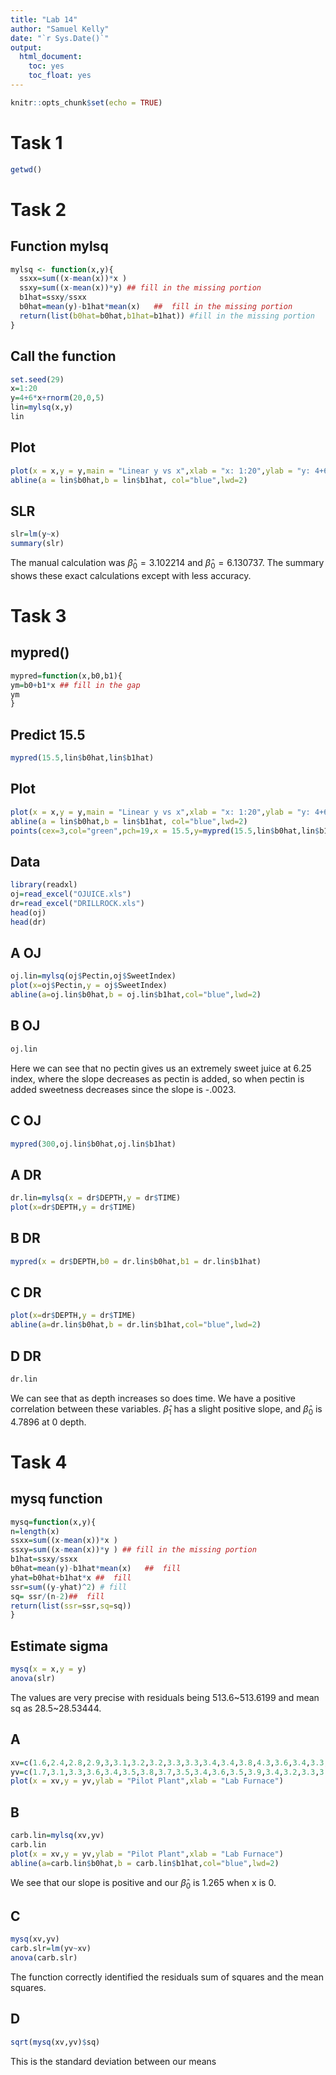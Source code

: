 ```yaml
---
title: "Lab 14"
author: "Samuel Kelly"
date: "`r Sys.Date()`"
output: 
  html_document:
    toc: yes
    toc_float: yes
---
```


```r
knitr::opts_chunk$set(echo = TRUE)
```

# Task 1

```r
getwd()
```


# Task 2

## Function mylsq

```r
mylsq <- function(x,y){
  ssxx=sum((x-mean(x))*x )
  ssxy=sum((x-mean(x))*y) ## fill in the missing portion
  b1hat=ssxy/ssxx
  b0hat=mean(y)-b1hat*mean(x)   ##  fill in the missing portion
  return(list(b0hat=b0hat,b1hat=b1hat)) #fill in the missing portion
}
```

## Call the function

```r
set.seed(29)
x=1:20
y=4+6*x+rnorm(20,0,5)
lin=mylsq(x,y)
lin
```

## Plot

```r
plot(x = x,y = y,main = "Linear y vs x",xlab = "x: 1:20",ylab = "y: 4+6x+rnorm(20,0,5)")
abline(a = lin$b0hat,b = lin$b1hat, col="blue",lwd=2)
```

## SLR

```r
slr=lm(y~x)
summary(slr)
```

The manual calculation was $\hat\beta_0=3.102214$ and $\hat\beta_0= 6.130737$. The summary shows these exact calculations except with less accuracy.

# Task 3

## mypred()

```r
mypred=function(x,b0,b1){
ym=b0+b1*x ## fill in the gap
ym
}
```

## Predict 15.5

```r
mypred(15.5,lin$b0hat,lin$b1hat)
```

## Plot

```r
plot(x = x,y = y,main = "Linear y vs x",xlab = "x: 1:20",ylab = "y: 4+6x+rnorm(20,0,5)")
abline(a = lin$b0hat,b = lin$b1hat, col="blue",lwd=2)
points(cex=3,col="green",pch=19,x = 15.5,y=mypred(15.5,lin$b0hat,lin$b1hat))
```

## Data

```r
library(readxl)
oj=read_excel("OJUICE.xls")
dr=read_excel("DRILLROCK.xls")
head(oj)
head(dr)
```

## A OJ

```r
oj.lin=mylsq(oj$Pectin,oj$SweetIndex)
plot(x=oj$Pectin,y = oj$SweetIndex)
abline(a=oj.lin$b0hat,b = oj.lin$b1hat,col="blue",lwd=2)
```

## B OJ

```r
oj.lin
```

Here we can see that no pectin gives us an extremely sweet juice at 6.25 index, where the slope decreases as pectin is added, so when pectin is added sweetness decreases since the slope is -.0023.

## C OJ

```r
mypred(300,oj.lin$b0hat,oj.lin$b1hat)
```

## A DR

```r
dr.lin=mylsq(x = dr$DEPTH,y = dr$TIME)
plot(x=dr$DEPTH,y = dr$TIME)
```

## B DR

```r
mypred(x = dr$DEPTH,b0 = dr.lin$b0hat,b1 = dr.lin$b1hat)
```

## C DR

```r
plot(x=dr$DEPTH,y = dr$TIME)
abline(a=dr.lin$b0hat,b = dr.lin$b1hat,col="blue",lwd=2)
```

## D DR

```r
dr.lin
```

We can see that as depth increases so does time. We have a positive correlation between these variables. $\hat\beta_1$ has a slight positive slope, and $\hat\beta_0$ is 4.7896 at 0 depth.

# Task 4

## mysq function

```r
mysq=function(x,y){
n=length(x)
ssxx=sum((x-mean(x))*x )
ssxy=sum((x-mean(x))*y ) ## fill in the missing portion
b1hat=ssxy/ssxx
b0hat=mean(y)-b1hat*mean(x)   ##  fill 
yhat=b0hat+b1hat*x ##  fill 
ssr=sum((y-yhat)^2) # fill
sq= ssr/(n-2)##  fill 
return(list(ssr=ssr,sq=sq))
}
```

## Estimate sigma

```r
mysq(x = x,y = y)
anova(slr)
```

The values are very precise with residuals being 513.6~513.6199 and mean sq as 28.5~28.53444.

## A

```r
xv=c(1.6,2.4,2.8,2.9,3,3.1,3.2,3.2,3.3,3.3,3.4,3.4,3.8,4.3,3.6,3.4,3.3,3.2,3.2,3.4,3.3,3.2,3.1,3,2.7)
yv=c(1.7,3.1,3.3,3.6,3.4,3.5,3.8,3.7,3.5,3.4,3.6,3.5,3.9,3.4,3.2,3.3,3.1,3,2.9,2.6,2.5,2.6,2.6,2.4,2.6)
plot(x = xv,y = yv,ylab = "Pilot Plant",xlab = "Lab Furnace")
```

## B

```r
carb.lin=mylsq(xv,yv)
carb.lin
plot(x = xv,y = yv,ylab = "Pilot Plant",xlab = "Lab Furnace")
abline(a=carb.lin$b0hat,b = carb.lin$b1hat,col="blue",lwd=2)
```

We see that our slope is positive and our $\hat\beta_0$ is 1.265 when x is 0.

## C

```r
mysq(xv,yv)
carb.slr=lm(yv~xv)
anova(carb.slr)
```

The function correctly identified the residuals sum of squares and the mean squares.

## D

```r
sqrt(mysq(xv,yv)$sq)
```

This is the standard deviation between our means
